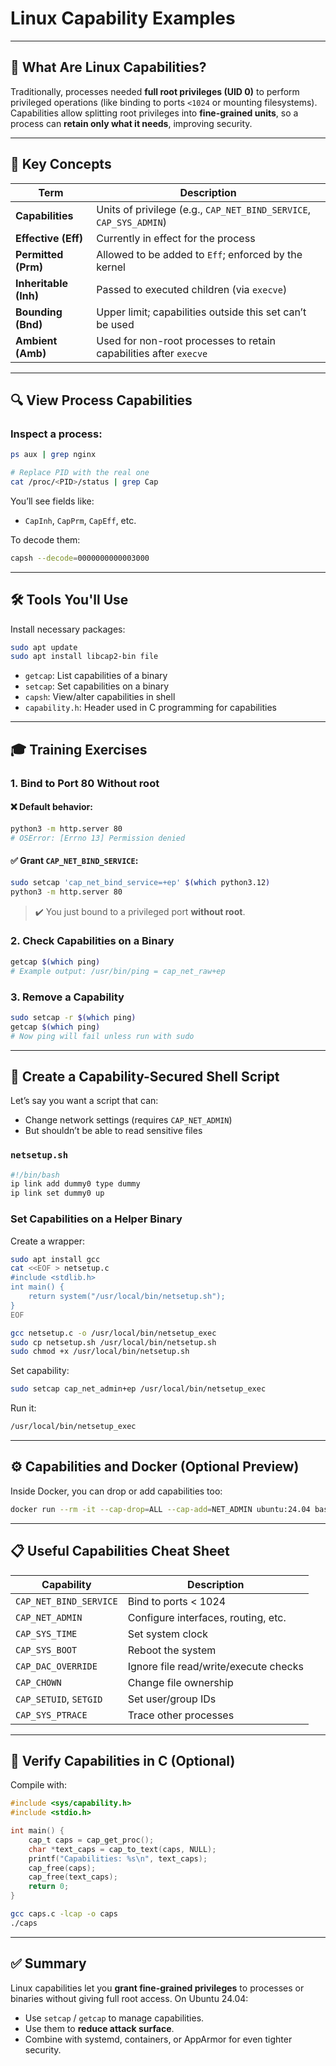 # Linux Capability Examples

---

## 🧠 What Are Linux Capabilities?

Traditionally, processes needed **full root privileges (UID 0)** to perform privileged operations (like binding to ports `<1024` or mounting filesystems). Capabilities allow splitting root privileges into **fine-grained units**, so a process can **retain only what it needs**, improving security.

---

## 🔑 Key Concepts

| Term                  | Description                                                        |
| --------------------- | ------------------------------------------------------------------ |
| **Capabilities**      | Units of privilege (e.g., `CAP_NET_BIND_SERVICE`, `CAP_SYS_ADMIN`) |
| **Effective (Eff)**   | Currently in effect for the process                                |
| **Permitted (Prm)**   | Allowed to be added to `Eff`; enforced by the kernel               |
| **Inheritable (Inh)** | Passed to executed children (via `execve`)                         |
| **Bounding (Bnd)**    | Upper limit; capabilities outside this set can’t be used           |
| **Ambient (Amb)**     | Used for non-root processes to retain capabilities after `execve`  |

---

## 🔍 View Process Capabilities

### Inspect a process:

```bash
ps aux | grep nginx
```

```bash
# Replace PID with the real one
cat /proc/<PID>/status | grep Cap
```

You’ll see fields like:

* `CapInh`, `CapPrm`, `CapEff`, etc.

To decode them:

```bash
capsh --decode=0000000000003000
```

---

## 🛠️ Tools You'll Use

Install necessary packages:

```bash
sudo apt update
sudo apt install libcap2-bin file
```

* `getcap`: List capabilities of a binary
* `setcap`: Set capabilities on a binary
* `capsh`: View/alter capabilities in shell
* `capability.h`: Header used in C programming for capabilities

---

## 🎓 Training Exercises

### 1. **Bind to Port 80 Without root**

#### ❌ Default behavior:

```bash
python3 -m http.server 80
# OSError: [Errno 13] Permission denied
```

#### ✅ Grant `CAP_NET_BIND_SERVICE`:

```bash
sudo setcap 'cap_net_bind_service=+ep' $(which python3.12)
python3 -m http.server 80
```

> ✔️ You just bound to a privileged port **without root**.

### 2. **Check Capabilities on a Binary**

```bash
getcap $(which ping)
# Example output: /usr/bin/ping = cap_net_raw+ep
```

### 3. **Remove a Capability**

```bash
sudo setcap -r $(which ping)
getcap $(which ping)
# Now ping will fail unless run with sudo
```

---

## 🔐 Create a Capability-Secured Shell Script

Let’s say you want a script that can:

* Change network settings (requires `CAP_NET_ADMIN`)
* But shouldn’t be able to read sensitive files

### `netsetup.sh`

```bash
#!/bin/bash
ip link add dummy0 type dummy
ip link set dummy0 up
```

### Set Capabilities on a Helper Binary

Create a wrapper:

```bash
sudo apt install gcc
cat <<EOF > netsetup.c
#include <stdlib.h>
int main() {
    return system("/usr/local/bin/netsetup.sh");
}
EOF

gcc netsetup.c -o /usr/local/bin/netsetup_exec
sudo cp netsetup.sh /usr/local/bin/netsetup.sh
sudo chmod +x /usr/local/bin/netsetup.sh
```

Set capability:

```bash
sudo setcap cap_net_admin+ep /usr/local/bin/netsetup_exec
```

Run it:

```bash
/usr/local/bin/netsetup_exec
```

---

## ⚙️ Capabilities and Docker (Optional Preview)

Inside Docker, you can drop or add capabilities too:

```bash
docker run --rm -it --cap-drop=ALL --cap-add=NET_ADMIN ubuntu:24.04 bash
```

---

## 📋 Useful Capabilities Cheat Sheet

| Capability             | Description                           |
| ---------------------- | ------------------------------------- |
| `CAP_NET_BIND_SERVICE` | Bind to ports < 1024                  |
| `CAP_NET_ADMIN`        | Configure interfaces, routing, etc.   |
| `CAP_SYS_TIME`         | Set system clock                      |
| `CAP_SYS_BOOT`         | Reboot the system                     |
| `CAP_DAC_OVERRIDE`     | Ignore file read/write/execute checks |
| `CAP_CHOWN`            | Change file ownership                 |
| `CAP_SETUID`, `SETGID` | Set user/group IDs                    |
| `CAP_SYS_PTRACE`       | Trace other processes                 |

---

## 🧪 Verify Capabilities in C (Optional)

Compile with:

```c
#include <sys/capability.h>
#include <stdio.h>

int main() {
    cap_t caps = cap_get_proc();
    char *text_caps = cap_to_text(caps, NULL);
    printf("Capabilities: %s\n", text_caps);
    cap_free(caps);
    cap_free(text_caps);
    return 0;
}
```

```bash
gcc caps.c -lcap -o caps
./caps
```

---

## ✅ Summary

Linux capabilities let you **grant fine-grained privileges** to processes or binaries without giving full root access. On Ubuntu 24.04:

* Use `setcap` / `getcap` to manage capabilities.
* Use them to **reduce attack surface**.
* Combine with systemd, containers, or AppArmor for even tighter security.

